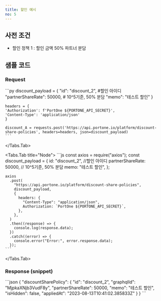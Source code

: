 ```yaml
---
title: 할인 예시
no: 5
---
```



## 사전 조건

- 할인 정책 1 : 할인 금액 50% 파트너 분담

## 샘플 코드

### Request

<Tabs>
  <Tabs.Tab title="Python">
    ```py
    discount_payload = {
    "id": "discount_2", #할인 아이디
    "partnerShareRate": 50000, # 10^5기준, 50% 분담
    "memo": "테스트 할인"
    }

    headers = {
    'Authorization': f'PortOne ${PORTONE_API_SECRET}',
    'Content-Type': 'application/json'
    }

    discount_A = requests.post('https://api.portone.io/platform/discount-share-policies', headers=headers, json=discount_payload)
    ```
  </Tabs.Tab>

  <Tabs.Tab title="Node">
    ```js
    const axios = require("axios");
    const discount_payload = {
      id: "discount_2", //할인 아이디
      partnerShareRate: 50000, // 10^5기준, 50% 분담
      memo: "테스트 할인",
    };

    axios
      .post(
        "https://api.portone.io/platform/discount-share-policies",
        discount_payload,
        {
          headers: {
            "Content-Type": "application/json",
            Authorization: `PortOne ${PORTONE_API_SECRET}`,
          },
        },
      )
      .then((response) => {
        console.log(response.data);
      })
      .catch((error) => {
        console.error("Error:", error.response.data);
      });
    ```
  </Tabs.Tab>
</Tabs>

### Response (snippet)

<Tabs>
  <Tabs.Tab title="snippet">
    ```json
    {
      "discountSharePolicy": {
        "id": "discount_2",
        "graphqlId": "MjpkaXNjb3VudF8y",
        "partnerShareRate": 50000,
        "memo": "테스트 할인",
        "isHidden": false,
        "appliedAt": "2023-08-13T10:41:02.385833Z"
      }
    }
    ```
  </Tabs.Tab>
</Tabs>
